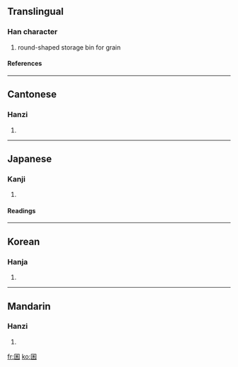 ==Translingual==
===Han character===
{{Han char|rn=31|rad=囗|as=05|sn=8|four=6090<sub>4</sub>|canj=田竹木 (WHD)}}
# round-shaped storage bin for grain
====References====
{{Han ref|kx=0217.320|dkj=04742|dj=0445.200|hdz=10717.090|uh=56F7|ud=22263|bh=CBF0|bd=52208}}
----
==Cantonese==
===Hanzi===
{{yue-hanzi|jyut=|y=kwan1}}
# {{defn|Cantonese}}
----
==Japanese==
===Kanji===
{{ja-kanji|grade=|rs=囗05}}
# {{defn|Japanese}} 
====Readings====
{{ja-readings|on=[[きん]] (kin), [[こん]] (kon), [[ごん]] (gon)|kun=[[くら]] (kura)}}
----
==Korean==
===Hanja===
{{ko-hanja|hangeul=균|rv=gyun|mr=kyun}}
# {{defn|Korean}}
----
==Mandarin==
===Hanzi===
{{cmn-hanzi|pin=[[qūn]] (qun1)|wg=ch'ün<sup>1</sup>}}
# {{defn|Mandarin}}

[[fr:囷]]
[[ko:囷]]
